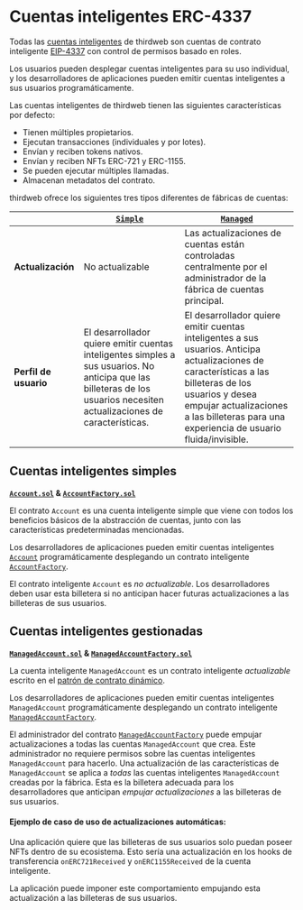 # Cuentas inteligentes ERC-4337

Todas las [cuentas inteligentes](/connect/account-abstraction) de thirdweb son cuentas de contrato inteligente [EIP-4337](https://eips.ethereum.org/EIPS/eip-4337) con control de permisos basado en roles.

Los usuarios pueden desplegar cuentas inteligentes para su uso individual, y los desarrolladores de aplicaciones pueden emitir cuentas inteligentes a sus usuarios programáticamente.

Las cuentas inteligentes de thirdweb tienen las siguientes características por defecto:

- Tienen múltiples propietarios.
- Ejecutan transacciones (individuales y por lotes).
- Envían y reciben tokens nativos.
- Envían y reciben NFTs ERC-721 y ERC-1155.
- Se pueden ejecutar múltiples llamadas.
- Almacenan metadatos del contrato.

thirdweb ofrece los siguientes tres tipos diferentes de fábricas de cuentas:

|                    | [`Simple`](/contracts/build/base-contracts/erc-4337/account)                                                                            | [`Managed`](/contracts/build/base-contracts/erc-4337/managed-account)                                                                                                                         |
| ------------------ | --------------------------------------------------------------------------------------------------------------------------------------- | --------------------------------------------------------------------------------------------------------------------------------------------------------------------------------------------- |
| **Actualización** | No actualizable                                                                                                                         | Las actualizaciones de cuentas están controladas centralmente por el administrador de la fábrica de cuentas principal.                                                                                                                    |
| **Perfil de usuario**   | El desarrollador quiere emitir cuentas inteligentes simples a sus usuarios. No anticipa que las billeteras de los usuarios necesiten actualizaciones de características. | El desarrollador quiere emitir cuentas inteligentes a sus usuarios. Anticipa actualizaciones de características a las billeteras de los usuarios y desea empujar actualizaciones a las billeteras para una experiencia de usuario fluida/invisible. |

## Cuentas inteligentes simples

**[`Account.sol`](/contracts/build/base-contracts/erc-4337/account) & [`AccountFactory.sol`](/contracts/build/base-contracts/erc-4337/account-factory)**

El contrato `Account` es una cuenta inteligente simple que viene con todos los beneficios básicos de la abstracción de cuentas, junto con las características predeterminadas mencionadas.

Los desarrolladores de aplicaciones pueden emitir cuentas inteligentes [`Account`](/contracts/build/base-contracts/erc-4337/account) programáticamente desplegando un contrato inteligente [`AccountFactory`](/contracts/build/base-contracts/erc-4337/account-factory).

El contrato inteligente `Account` es _no actualizable_. Los desarrolladores deben usar esta billetera si no anticipan hacer futuras actualizaciones a las billeteras de sus usuarios.

## Cuentas inteligentes gestionadas

**[`ManagedAccount.sol`](/contracts/build/base-contracts/erc-4337/managed-account) & [`ManagedAccountFactory.sol`](/contracts/build/base-contracts/erc-4337/managed-account-factory)**

La cuenta inteligente `ManagedAccount` es un contrato inteligente _actualizable_ escrito en el [patrón de contrato dinámico](https://github.com/thirdweb-dev/dynamic-contracts).

Los desarrolladores de aplicaciones pueden emitir cuentas inteligentes `ManagedAccount` programáticamente desplegando un contrato inteligente [`ManagedAccountFactory`](/contracts/build/base-contracts/erc-4337/managed-account-factory).

El administrador del contrato [`ManagedAccountFactory`](/contracts/build/base-contracts/erc-4337/managed-account-factory) puede empujar actualizaciones a todas las cuentas `ManagedAccount` que crea. Este administrador no requiere permisos sobre las cuentas inteligentes `ManagedAccount` para hacerlo. Una actualización de las características de `ManagedAccount` se aplica a _todas_ las cuentas inteligentes `ManagedAccount` creadas por la fábrica. Esta es la billetera adecuada para los desarrolladores que anticipan _empujar actualizaciones_ a las billeteras de sus usuarios.

#### Ejemplo de caso de uso de actualizaciones automáticas:

Una aplicación quiere que las billeteras de sus usuarios solo puedan poseer NFTs dentro de su ecosistema. Esto sería una actualización en los hooks de transferencia `onERC721Received` y `onERC1155Received` de la cuenta inteligente.

La aplicación puede imponer este comportamiento empujando esta actualización a las billeteras de sus usuarios.
